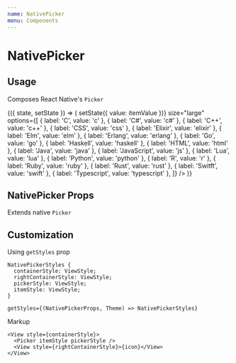 ```yaml
---
name: NativePicker
menu: Components
---
```




# NativePicker

## Usage

Composes React Native's `Picker`

<Playground>
  <State initial={{ value: 'js' }}>
    {({ state, setState }) => (
      <NativePicker
        value={state.value}
        onValueChange={(itemValue, itemIndex) => setState({ value: itemValue })}
        size="large"
        options={[
          { label: 'C', value: 'c' },
          { label: 'C#', value: 'c#' },
          { label: 'C++', value: 'c++' },
          { label: 'CSS', value: 'css' },
          { label: 'Elixir', value: 'elixir' },
          { label: 'Elm', value: 'elm' },
          { label: 'Erlang', value: 'erlang' },
          { label: 'Go', value: 'go' },
          { label: 'Haskell', value: 'haskell' },
          { label: 'HTML', value: 'html' },
          { label: 'Java', value: 'java' },
          { label: 'JavaScript', value: 'js' },
          { label: 'Lua', value: 'lua' },
          { label: 'Python', value: 'python' },
          { label: 'R', value: 'r' },
          { label: 'Ruby', value: 'ruby' },
          { label: 'Rust', value: 'rust' },
          { label: 'Switft', value: 'swift' },
          { label: 'Typescript', value: 'typescript' },
        ]}
      />
    )}
  </State>
</Playground>

## NativePicker Props

Extends native `Picker`

<Props of={NativePicker} />

## Customization

Using `getStyles` prop

```
NativePickerStyles {
  containerStyle: ViewStyle;
  rightContainerStyle: ViewStyle;
  pickerStyle: ViewStyle;
  itemStyle: ViewStyle;
}

getStyles={(NativePickerProps, Theme) => NativePickerStyles}
```

Markup

```tsx
<View style={containerStyle}>
  <Picker itemStyle pickerStyle />
  <View style={rightContainerStyle}>{icon}</View>
</View>
```

